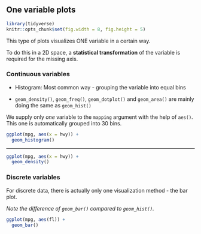 ## One variable plots

```r
library(tidyverse)
knitr::opts_chunk$set(fig.width = 8, fig.height = 5)
```

This type of plots visualizes ONE variable in a certain way.

To do this in a 2D space, a **statistical transformation** of the variable is required for the missing axis.

### Continuous variables

- Histogram: Most common way - grouping the variable into equal bins

- `geom_density()`, `geom_freq()`, `geom_dotplot()` and `geom_area()` are mainly doing the same as `geom_hist()`

We supply only _one_ variable to the `mapping` argument with the help of `aes()`.
This one is automatically grouped into 30 bins.

```r
ggplot(mpg, aes(x = hwy)) +
  geom_histogram()
```

---

```r
ggplot(mpg, aes(x = hwy)) +
  geom_density()
```

### Discrete variables

For discrete data, there is actually only one visualization method - the bar plot.

  \smallskip

*Note the difference of `geom_bar()` compared to `geom_hist()`.*

```r
ggplot(mpg, aes(fl)) +
  geom_bar()
```
